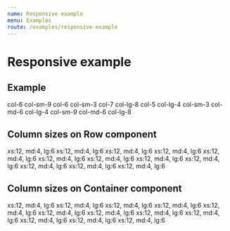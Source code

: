 ```yaml
---
name: Responsive example
menu: Examples
route: /examples/responsive-example
---
```



# Responsive example

## Example

<Playground>
  <ThemeProvider theme={{ grid: theme }}>
    <Container
      colCss={`
        background-color: #e0e0eb;
        border: 1px solid #b3b3cc;
        padding: 20px;
      `}
    >
      <Row>
        <Col size={6} sm={9}>
          col-6 col-sm-9
        </Col>
        <Col size={6} sm={3}>
          col-6 col-sm-3
        </Col>
      </Row>
      <Row>
        <Col size={7} lg={8}>
          col-7 col-lg-8
        </Col>
        <Col size={5} lg={4}>
          col-5 col-lg-4
        </Col>
      </Row>
      <Row>
        <Col sm={3} md={6} lg={4}>
          col-sm-3 col-md-6 col-lg-4
        </Col>
        <Col sm={9} md={6} lg={8}>
          col-sm-9 col-md-6 col-lg-8
        </Col>
      </Row>
    </Container>
  </ThemeProvider>
</Playground>

## Column sizes on Row component

<Playground>
  <ThemeProvider theme={{ grid: theme }}>
    <Container
      colCss={`
        background-color: #e0e0eb;
        border: 1px solid #b3b3cc;
        padding: 20px;
      `}
    >
      <Row gap={0} xs={12} md={4} lg={6}>
        <Col>xs:12, md:4, lg:6</Col>
        <Col>xs:12, md:4, lg:6</Col>
        <Col>xs:12, md:4, lg:6</Col>
        <Col>xs:12, md:4, lg:6</Col>
        <Col>xs:12, md:4, lg:6</Col>
        <Col>xs:12, md:4, lg:6</Col>
      </Row>
      <Row gap={10} xs={12} md={4} lg={6}>
        <Col>xs:12, md:4, lg:6</Col>
        <Col>xs:12, md:4, lg:6</Col>
        <Col>xs:12, md:4, lg:6</Col>
        <Col>xs:12, md:4, lg:6</Col>
        <Col>xs:12, md:4, lg:6</Col>
        <Col>xs:12, md:4, lg:6</Col>
      </Row>
    </Container>
  </ThemeProvider>
</Playground>

## Column sizes on Container component

<Playground>
  <ThemeProvider theme={{ grid: theme }}>
    <Container
      xs={12}
      md={4}
      lg={6}
      colCss={`
        background-color: #e0e0eb;
        border: 1px solid #b3b3cc;
        padding: 20px;
      `}
    >
      <Row gap={0} xs={6}>
        <Col size={4}>xs:12, md:4, lg:6</Col>
        <Col>xs:12, md:4, lg:6</Col>
        <Col>xs:12, md:4, lg:6</Col>
        <Col>xs:12, md:4, lg:6</Col>
        <Col>xs:12, md:4, lg:6</Col>
        <Col>xs:12, md:4, lg:6</Col>
      </Row>
      <Row gap={10} xs={12} md={4} lg={6}>
        <Col>xs:12, md:4, lg:6</Col>
        <Col>xs:12, md:4, lg:6</Col>
        <Col>xs:12, md:4, lg:6</Col>
        <Col>xs:12, md:4, lg:6</Col>
        <Col>xs:12, md:4, lg:6</Col>
        <Col>xs:12, md:4, lg:6</Col>
      </Row>
    </Container>
  </ThemeProvider>
</Playground>
